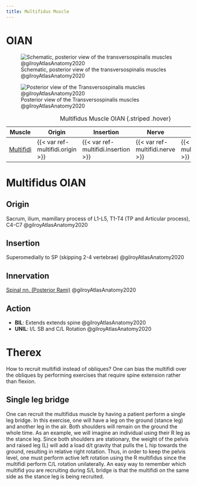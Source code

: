 ```yaml
---
title: Multifidus Muscle
---
```


# OIAN
![Schematic, posterior view of the transversospinalis muscles @gilroyAtlasAnatomy2020](/Alchemy Archive/Anatomy/OIANs/Muscles of the back/images/311 schematic transversospinalis muscles posterior view.png)

![Posterior view of the Transversospinalis muscles @gilroyAtlasAnatomy2020](/Alchemy Archive/Anatomy/OIANs/Muscles of the back/images/313a Deep intrinsic back muscles.png){#fig-intermediatebackmm310gilroyAtlasAnatomy2020}

| Muscle  | Origin | Insertion | Nerve | Action |
|------|--------|-------|----------|--------|
| [Multifidi]({{< var ref-multifidi.path >}}) | {{< var ref-multifidi.origin >}} | {{< var ref-multifidi.insertion >}} | {{< var ref-multifidi.nerve >}} | {{< var ref-multifidi.action >}} |

: Multifidus Muscle OIAN {.striped .hover}

# Multifidus OIAN
## Origin
Sacrum, ilium, mamillary process of L1-L5, T1-T4 (TP and Articular process), C4-C7 @gilroyAtlasAnatomy2020

## Insertion 
Superomedially to SP (skipping 2-4 vertebrae) @gilroyAtlasAnatomy2020

## Innervation
[Spinal nn. (Posterior Rami)]({{< var ref-spinal-nerves.path >}}) @gilroyAtlasAnatomy2020

## Action

- **BIL**: Extends extends spine @gilroyAtlasAnatomy2020
- **UNIL**: I/L SB and C/L Rotation @gilroyAtlasAnatomy2020




# Therex
How to recruit multifidi instead of obliques?
One can bias the multifidi over the obliques by performing exercises that require spine extension rather than flexion.

## Single leg bridge
One can recruit the multifidus muscle by having a patient perform a single leg bridge. In this exercise, one will have a leg on the ground (stance leg) and another leg in the air. Both shoulders will remain on the ground the whole time. As an example, we will imagine an individual using their R leg as the stance leg. Since both shoulders are stationary, the weight of the pelvis and raised leg (L) will add a load d/t gravity that pulls the L hip towards the ground, resulting in relative right rotation. Thus, in order to keep the pelvis level, one must perform active left rotation using the R multifidus since the multifidi perform C/L rotation unilaterally. An easy way to remember which multifid you are recruiting during S/L bridge is that the multifidi on the same side as the stance leg is being recruited.